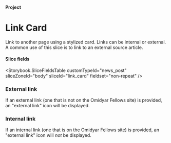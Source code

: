 



<Meta title="Projects/Link Card" />

#### Project

# Link Card

Link to another page using a stylized card. Links can be internal or external.
A common use of this slice is to link to an external source article.

#### Slice fields

<Storybook.SliceFieldsTable
  customTypeId="news_post"
  sliceZoneId="body"
  sliceId="link_card"
  fieldset="non-repeat"
/>

### External link

If an external link (one that is not on the Omidyar Fellows site) is provided,
an "external link" icon will be displayed.

<Canvas withSource="none">
  <Story name="External link">
    <NewsPostBodyLinkCard nextSharesBg={false} title={title} href="https://apple.com" />
  </Story>
</Canvas>

### Internal link

If an internal link (one that is on the Omidyar Fellows site) is provided,
an "external link" icon will *not* be displayed.

<Canvas withSource="none">
  <Story name="Internal link">
    <NewsPostBodyLinkCard nextSharesBg={false} title={title} href="/" />
  </Story>
</Canvas>
